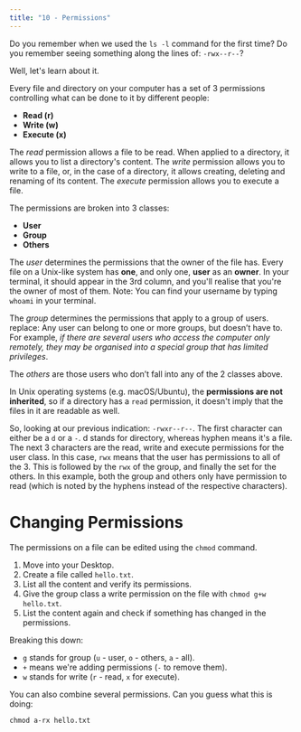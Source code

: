 ```yaml
---
title: "10 - Permissions"
---
```


Do you remember when we used the `ls -l` command for the first time?
Do you remember seeing something along the lines of: `-rwx--r--`?

Well, let's learn about it.

Every file and directory on your computer has a set of 3 permissions controlling what can be done to it by different people:
- **Read (r)**
- **Write (w)**
- **Execute (x)**

The *read* permission allows a file to be read. When applied to a directory, it allows you to list a directory's content.
The *write* permission allows you to write to a file, or, in the case of a directory, it allows creating, deleting and renaming of its content.
The *execute* permission allows you to execute a file.

The permissions are broken into 3 classes:
- **User**
- **Group**
- **Others**

The *user* determines the permissions that the owner of the file has.
Every file on a Unix-like system has **one**, and only one, **user** as an **owner**. In your terminal, it should appear in the 3rd column, and you'll realise that you're the owner of most of them.
Note: You can find your username by typing `whoami` in your terminal.

The *group* determines the permissions that apply to a group of users.
replace: Any user can belong to one or more groups, but doesn’t have to. For example, *if there are several users who access the computer only remotely, they may be organised into a special group that has limited privileges*.

The *others* are those users who don’t fall into any of the 2 classes above.

In Unix operating systems (e.g. macOS/Ubuntu), the **permissions are not inherited**, so if a directory has a `read` permission, it doesn't imply that the files in it are readable as well. 

So, looking at our previous indication: `-rwxr--r--`.
The first character can either be a `d` or a `-`. d stands for directory, whereas hyphen means it's a file.
The next 3 characters are the read, write and execute permissions for the user class. In this case, `rwx` means that the user has permissions to all of the 3.
This is followed by the `rwx` of the group, and finally the set for the others. In this example, both the group and others only have permission to read (which is noted by the hyphens instead of the respective characters).

# Changing Permissions

The permissions on a file can be edited using the `chmod` command.

1. Move into your Desktop.
2. Create a file called `hello.txt`.
3. List all the content and verify its permissions.
4. Give the group class a write permission on the file with `chmod g+w hello.txt`.
5. List the content again and check if something has changed in the permissions.

Breaking this down:

- `g` stands for group (`u` - user, `o` - others, `a` - all).
- `+` means we're adding permissions (`-` to remove them).
- `w` stands for write (`r` - read, `x` for execute).

You can also combine several permissions. Can you guess what this is doing:

`chmod a-rx hello.txt`